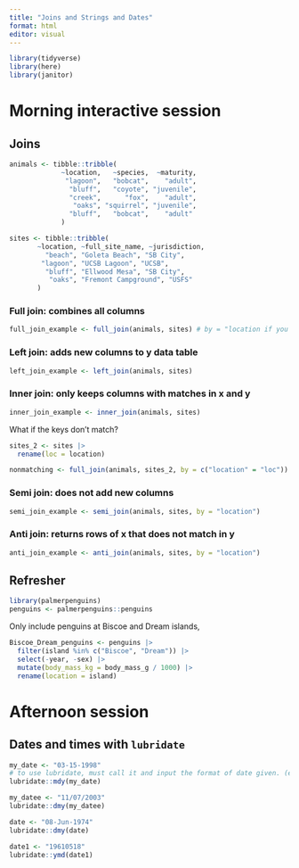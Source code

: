```yaml
---
title: "Joins and Strings and Dates"
format: html
editor: visual
---
```


```r
library(tidyverse)
library(here)
library(janitor)
```

# Morning interactive session

## Joins

```r
animals <- tibble::tribble(
             ~location,   ~species,  ~maturity,
              "lagoon",   "bobcat",    "adult",
               "bluff",   "coyote", "juvenile",
               "creek",      "fox",    "adult",
                "oaks", "squirrel", "juvenile",
               "bluff",   "bobcat",    "adult"
             )

sites <- tibble::tribble(
       ~location, ~full_site_name, ~jurisdiction,
         "beach", "Goleta Beach", "SB City",
        "lagoon", "UCSB Lagoon", "UCSB",
         "bluff", "Ellwood Mesa", "SB City",
          "oaks", "Fremont Campground", "USFS"
       )

```

### Full join: combines all columns

```r
full_join_example <- full_join(animals, sites) # by = "location if you want to be explicit) 
```

### Left join: adds new columns to y data table

```r
left_join_example <- left_join(animals, sites)
```

### Inner join: only keeps columns with matches in x and y

```r
inner_join_example <- inner_join(animals, sites)
```

What if the keys don't match?

```r
sites_2 <- sites |> 
  rename(loc = location)

nonmatching <- full_join(animals, sites_2, by = c("location" = "loc"))
```

### Semi join: does not add new columns

```r
semi_join_example <- semi_join(animals, sites, by = "location")
```

### Anti join: returns rows of x that does not match in y

```r
anti_join_example <- anti_join(animals, sites, by = "location")
```

## Refresher

```r
library(palmerpenguins)
penguins <- palmerpenguins::penguins
```

Only include penguins at Biscoe and Dream islands,

```r
Biscoe_Dream_penguins <- penguins |> 
  filter(island %in% c("Biscoe", "Dream")) |> 
  select(-year, -sex) |> 
  mutate(body_mass_kg = body_mass_g / 1000) |> 
  rename(location = island)


```

# Afternoon session

## Dates and times with `lubridate`

```r
my_date <- "03-15-1998"
# to use lubridate, must call it and input the format of date given. (either mdy,dmy,ymd). Will return in ISO form
lubridate::mdy(my_date) 

my_datee <- "11/07/2003"
lubridate::dmy(my_datee)

date <- "08-Jun-1974"
lubridate::dmy(date)

date1 <- "19610518"
lubridate::ymd(date1)
```
